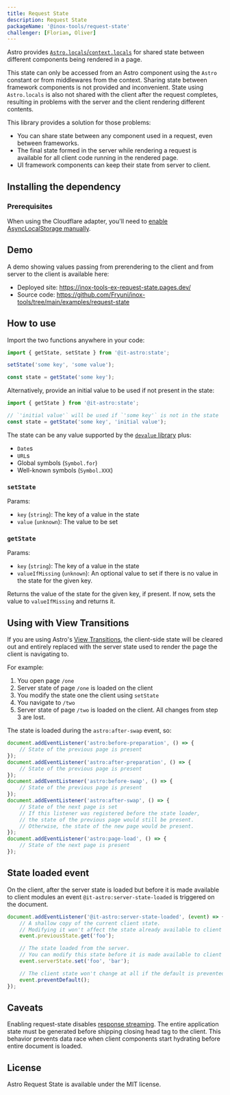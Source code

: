```yaml
---
title: Request State
description: Request State
packageName: '@inox-tools/request-state'
challenger: [Florian, Oliver]
---
```


Astro provides [`Astro.locals`/`context.locals`](https://docs.astro.build/en/reference/api-reference/#astrolocals) for shared state between different components being rendered in a page.

This state can only be accessed from an Astro component using the `Astro` constant or from middlewares from the context. Sharing state between framework components is not provided and inconvenient. State using `Astro.locals` is also not shared with the client after the request completes, resulting in problems with the server and the client rendering different contents.

This library provides a solution for those problems:

- You can share state between any component used in a request, even between frameworks.
- The final state formed in the server while rendering a request is available for all client code running in the rendered page.
- UI framework components can keep their state from server to client.

## Installing the dependency


<InstallCmd />

### Prerequisites

When using the Cloudflare adapter, you'll need to [enable AsyncLocalStorage manually](https://developers.cloudflare.com/workers/runtime-apis/nodejs/#enable-only-asynclocalstorage).

## Demo

A demo showing values passing from prerendering to the client and from server to the client is available here:

- Deployed site: https://inox-tools-ex-request-state.pages.dev/
- Source code: https://github.com/Fryuni/inox-tools/tree/main/examples/request-state

## How to use

Import the two functions anywhere in your code:

```ts
import { getState, setState } from '@it-astro:state';

setState('some key', 'some value');

const state = getState('some key');
```

Alternatively, provide an initial value to be used if not present in the state:

```ts
import { getState } from '@it-astro:state';

// `'initial value'` will be used if `'some key'` is not in the state
const state = getState('some key', 'initial value');
```

The state can be any value supported by the [`devalue` library](https://www.npmjs.com/package/devalue) plus:

- `Date`s
- `URL`s
- Global symbols (`Symbol.for`)
- Well-known symbols (`Symbol.XXX`)

### `setState`

Params:

- `key` (`string`): The key of a value in the state
- `value` (`unknown`): The value to be set

### `getState`

Params:

- `key` (`string`): The key of a value in the state
- `valueIfMissing` (`unknown`): An optional value to set if there is no value in the state for the given key.

Returns the value of the state for the given key, if present. If now, sets the value to `valueIfMissing` and returns it.

## Using with View Transitions

If you are using Astro's [View Transitions](https://docs.astro.build/en/guides/view-transitions/), the client-side state will be cleared out and entirely replaced with the server state used to render the page the client is navigating to.

For example:

1. You open page `/one`
2. Server state of page `/one` is loaded on the client
3. You modify the state one the client using `setState`
4. You navigate to `/two`
5. Server state of page `/two` is loaded on the client. All changes from step 3 are lost.

The state is loaded during the `astro:after-swap` event, so:

```ts
document.addEventListener('astro:before-preparation', () => {
	// State of the previous page is present
});
document.addEventListener('astro:after-preparation', () => {
	// State of the previous page is present
});
document.addEventListener('astro:before-swap', () => {
	// State of the previous page is present
});
document.addEventListener('astro:after-swap', () => {
	// State of the next page is set
	// If this listener was registered before the state loader,
	// the state of the previous page would still be present.
	// Otherwise, the state of the new page would be present.
});
document.addEventListener('astro:page-load', () => {
	// State of the next page is present
});
```

## State loaded event

On the client, after the server state is loaded but before it is made available to client modules an event `@it-astro:server-state-loaded` is triggered on the document.

```ts
document.addEventListener('@it-astro:server-state-loaded', (event) => {
	// A shallow copy of the current client state.
	// Modifying it won't affect the state already available to client modules.
	event.previousState.get('foo');

	// The state loaded from the server.
	// You can modify this state before it is made available to client modules.
	event.serverState.set('foo', 'bar');

	// The client state won't change at all if the default is prevented.
	event.preventDefault();
});
```

## Caveats

Enabling request-state disables [response streaming](https://docs.astro.build/en/recipes/streaming-improve-page-performance/). The entire application state must be generated before shipping closing head tag to the client. This behavior prevents data race when client components start hydrating before entire document is loaded.

## License

Astro Request State is available under the MIT license.

